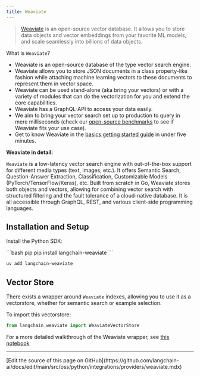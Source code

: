 ```yaml
---
title: Weaviate
---
```


>[Weaviate](https://weaviate.io/) is an open-source vector database. It allows you to store data objects and vector embeddings from
>your favorite ML models, and scale seamlessly into billions of data objects.


What is `Weaviate`?
- Weaviate is an open-source ​database of the type ​vector search engine.
- Weaviate allows you to store JSON documents in a class property-like fashion while attaching machine learning vectors to these documents to represent them in vector space.
- Weaviate can be used stand-alone (aka bring your vectors) or with a variety of modules that can do the vectorization for you and extend the core capabilities.
- Weaviate has a GraphQL-API to access your data easily.
- We aim to bring your vector search set up to production to query in mere milliseconds (check our [open-source benchmarks](https://weaviate.io/developers/weaviate/current/benchmarks/) to see if Weaviate fits your use case).
- Get to know Weaviate in the [basics getting started guide](https://weaviate.io/developers/weaviate/current/core-knowledge/basics.html) in under five minutes.

**Weaviate in detail:**

`Weaviate` is a low-latency vector search engine with out-of-the-box support for different media types (text, images, etc.). It offers Semantic Search, Question-Answer Extraction, Classification, Customizable Models (PyTorch/TensorFlow/Keras), etc. Built from scratch in Go, Weaviate stores both objects and vectors, allowing for combining vector search with structured filtering and the fault tolerance of a cloud-native database. It is all accessible through GraphQL, REST, and various client-side programming languages.

## Installation and Setup

Install the Python SDK:

<CodeGroup>
```bash pip
pip install langchain-weaviate
```

```bash uv
uv add langchain-weaviate
```
</CodeGroup>


## Vector Store

There exists a wrapper around `Weaviate` indexes, allowing you to use it as a vectorstore,
whether for semantic search or example selection.

To import this vectorstore:
```python
from langchain_weaviate import WeaviateVectorStore
```

For a more detailed walkthrough of the Weaviate wrapper, see [this notebook](/oss/python/integrations/vectorstores/weaviate)

---

<Callout icon="pen-to-square" iconType="regular">
  [Edit the source of this page on GitHub](https://github.com/langchain-ai/docs/edit/main/src/oss/python/integrations/providers/weaviate.mdx)
</Callout>
